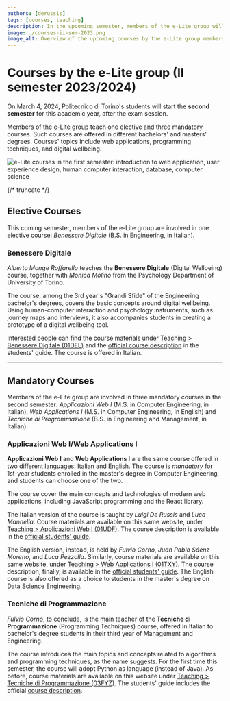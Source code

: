 ```yaml
---
authors: [derussis]
tags: [courses, teaching]
description: In the upcoming semester, members of the e-Lite group will teach an elective and three mandatory courses. In welcoming back Politecnico's students after the exam session, we invite them to look at our offering.
image: ./courses-ii-sem-2023.png
image_alt: Overview of the upcoming courses by the e-Lite group members
---
```



# Courses by the e-Lite group (II semester 2023/2024)

On March 4, 2024, Politecnico di Torino's students will start the __second semester__ for this academic year, after the exam session.

Members of the e-Lite group teach one elective and three mandatory courses. Such courses are offered in different bachelors' and masters' degrees. Courses' topics include web applications, programming techniques, and digital wellbeing. 

<p className="text--center"><img src={infographic} alt="e-Lite courses in the first semester: introduction to web application, user experience design, human computer interaction, database, computer science"></img></p>

{/* truncate */}

## Elective Courses
This coming semester, members of the e-Lite group are involved in one elective course: _Benessere Digitale_ (B.S. in Engineering, in Italian).


### Benessere Digitale
_Alberto Monge Roffarello_ teaches the __Benessere Digitale__ (Digital Wellbeing) course, together with _Monica Molino_ from the Psychology Department of University of Torino.

The course, among the 3rd year's "Grandi Sfide" of the Engineering bachelor's degrees, covers the basic concepts around digital wellbeing. Using human-computer interaction and psychology instruments, such as journey maps and interviews, it also accompanies students in creating a prototype of a digital wellbeing tool.

Interested people can find the course materials under [Teaching > Benessere Digitale (01DEL)](/teaching/01del-benesseredigitale) and the [official course description](https://didattica.polito.it/pls/portal30/gap.pkg_guide.viewGap?p_cod_ins=01DELMQ) in the students' guide. The course is offered in Italian.

---

## Mandatory Courses
Members of the e-Lite group are involved in three mandatory courses in the second semester: _Applicazioni Web I_ (M.S. in Computer Engineering, in Italian), _Web Applications I_ (M.S. in Computer Engineering, in English) and _Tecniche di Programmazione_ (B.S. in Engineering and Management, in Italian).

### Applicazioni Web I/Web Applications I
__Applicazioni Web I__ and __Web Applications I__ are the same course offered in two different languages: Italian and English. The course is _mandatory_ for 1st-year students enrolled in the master's degree in Computer Engineering, and students can choose one of the two.

The course cover the main concepts and technologies of modern web applications, including JavaScript programming and the React library.

The Italian version of the course is taught by _Luigi De Russis_ and _Luca Mannella_. 
Course materials are available on this same website, under [Teaching > Applicazioni Web I (01UDF)](/teaching/01udf-aw1). The course description is available in the [official students' guide](https://didattica.polito.it/pls/portal30/gap.pkg_guide.viewGap?p_cod_ins=01UDFOV).

The English version, instead, is held by _Fulvio Corno_, _Juan Pablo Sáenz Moreno_, and _Luca Pezzolla_. Similarly, course materials are available on this same website, under [Teaching > Web Applications I (01TXY)](/teaching/01txy-wa1). The course description, finally, is available in the [official students' guide](https://didattica.polito.it/pls/portal30/gap.pkg_guide.viewGap?p_cod_ins=01TXYOV).
The English course is also offered as a choice to students in the master's degree on Data Science Engineering.


### Tecniche di Programmazione
_Fulvio Corno_, to conclude, is the main teacher of the __Tecniche di Programmazione__ (Programming Techniques) course, offered in Italian to bachelor's degree students in their third year of Management and Engineering. 

The course introduces the main topics and concepts related to algorithms and programming techniques, as the name suggests. For the first time this semester, the course will adopt Python as language (instead of Java).
As before, course materials are available on this website under [Teaching > Tecniche di Programmazione (03FYZ)](/teaching/past-courses/2024-03fyz-tdp). The students' guide includes the official [course description](https://didattica.polito.it/pls/portal30/gap.pkg_guide.viewGap?p_cod_ins=03FYZPL).
